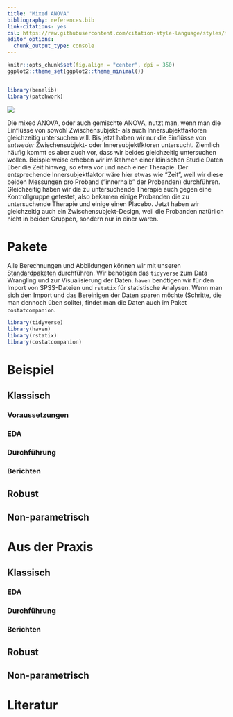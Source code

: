 ```yaml
---
title: "Mixed ANOVA"
bibliography: references.bib
link-citations: yes
csl: https://raw.githubusercontent.com/citation-style-language/styles/master/apa.csl
editor_options: 
  chunk_output_type: console
---
```


<!-- Only when working on it -->
```r
knitr::opts_chunk$set(fig.align = "center", dpi = 350)
ggplot2::theme_set(ggplot2::theme_minimal())


library(benelib)
library(patchwork)
```


<!-- Use this after finalizing work -->
<!-- ```{r echo=FALSE, message=FALSE} -->
<!-- knitr::read_chunk("setup.R") -->
<!-- ``` -->

<!-- ```{r echo=FALSE, message=FALSE} -->
<!-- <<setup>> -->
<!-- ``` -->

<!-- Spanner Image -->
![](images/students_r.jpg)

Die mixed ANOVA, oder auch gemischte ANOVA, nutzt man, wenn man die Einflüsse von sowohl Zwischensubjekt- als auch Innersubjektfaktoren gleichzeitig untersuchen will. Bis jetzt haben wir nur die Einflüsse von *entweder* Zwischensubjekt- oder Innersubjektfktoren untersucht. Ziemlich häufig kommt es aber auch vor, dass wir beides gleichzeitig untersuchen wollen. Beispielweise erheben wir im Rahmen einer klinischen Studie Daten über die Zeit hinweg, so etwa vor und nach einer Therapie. Der entsprechende Innersubjektfaktor wäre hier etwas wie "Zeit", weil wir diese beiden Messungen pro Proband ("innerhalb" der Probanden) durchführen. Gleichzeitig haben wir die zu untersuchende Therapie auch gegen eine Kontrollgruppe getestet, also bekamen einige Probanden die zu untersuchende Therapie und einige einen Placebo. Jetzt haben wir gleichzeitig auch ein Zwischensubjekt-Design, weil die Probanden natürlich nicht in beiden Gruppen, sondern nur in einer waren.

# Pakete 
Alle Berechnungen und Abbildungen können wir mit unseren [Standardpaketen](pakete.html) durchführen. Wir benötigen das `tidyverse` zum Data Wrangling und zur Visualisierung der Daten. `haven` benötigen wir für den Import von SPSS-Dateien und `rstatix` für statistische Analysen. Wenn man sich den Import und das Bereinigen der Daten sparen möchte (Schritte, die man dennoch üben sollte), findet man die Daten auch im Paket `costatcompanion`.

```r
library(tidyverse)
library(haven)
library(rstatix)
library(costatcompanion)
```

# Beispiel
## Klassisch
### Voraussetzungen
### EDA
### Durchführung
### Berichten

## Robust


## Non-parametrisch


# Aus der Praxis
## Klassisch
### EDA
### Durchführung
### Berichten

## Robust

## Non-parametrisch


# Literatur
